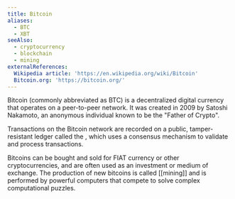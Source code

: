 ```yaml
---
title: Bitcoin
aliases:
  - BTC
  - XBT
seeAlso:
  - cryptocurrency
  - blockchain
  - mining
externalReferences:
  Wikipedia article: 'https://en.wikipedia.org/wiki/Bitcoin'
  Bitcoin.org: 'https://bitcoin.org/'
---
```


Bitcoin (commonly abbreviated as BTC) is a decentralized digital currency that operates on a peer-to-peer network. It was created in 2009 by Satoshi Nakamoto, an anonymous individual known to be the "Father of Crypto".&#x20;

Transactions on the Bitcoin network are recorded on a public, tamper-resistant ledger called the <Nutshell children="blockchain" glossaryEntry="content/glossary/blockchain.mdx" />, which uses a <Nutshell children="proof-of-work" glossaryEntry="content/glossary/proof_of_work.mdx" /> consensus mechanism to validate and process transactions.&#x20;

Bitcoins can be bought and sold for FIAT currency or other cryptocurrencies, and are often used as an investment or medium of exchange. The production of new bitcoins is called \[\[mining]] and is performed by powerful computers that compete to solve complex computational puzzles.
